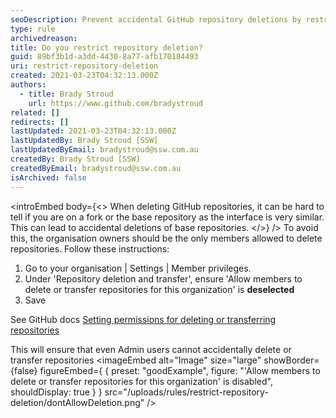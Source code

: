 ```yaml
---
seoDescription: Prevent accidental GitHub repository deletions by restricting access to only organization owners.
type: rule
archivedreason:
title: Do you restrict repository deletion?
guid: 89bf3b1d-a3dd-4430-8a77-afb170184493
uri: restrict-repository-deletion
created: 2021-03-23T04:32:13.000Z
authors:
  - title: Brady Stroud
    url: https://www.github.com/bradystroud
related: []
redirects: []
lastUpdated: 2021-03-23T04:32:13.000Z
lastUpdatedBy: Brady Stroud [SSW]
lastUpdatedByEmail: bradystroud@ssw.com.au
createdBy: Brady Stroud [SSW]
createdByEmail: bradystroud@ssw.com.au
isArchived: false
---
```


<introEmbed
  body={<>
When deleting GitHub repositories, it can be hard to tell if you are on a fork or the base repository as the interface is very similar. This can lead to accidental deletions of base repositories.
  </>}
/>
To avoid this, the organisation owners should be the only members allowed to delete repositories. Follow these instructions:

1. Go to your organisation | Settings | Member privileges.
2. Under 'Repository deletion and transfer', ensure 'Allow members to delete or transfer repositories for this organization' is **deselected**
3. Save

See GitHub docs [Setting permissions for deleting or transferring repositories](https://docs.github.com/en/github/setting-up-and-managing-organizations-and-teams/setting-permissions-for-deleting-or-transferring-repositories)

This will ensure that even Admin users cannot accidentally delete or transfer repositories
<imageEmbed
  alt="Image"
  size="large"
  showBorder={false}
  figureEmbed={ {
    preset: "goodExample",
    figure: "'Allow members to delete or transfer repositories for this organization' is disabled",
    shouldDisplay: true
  } }
  src="/uploads/rules/restrict-repository-deletion/dontAllowDeletion.png"
/>
